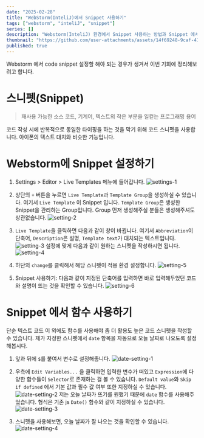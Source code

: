 ```yaml
---
date: "2025-02-28"
title: "WebStorm(InteliJ)에서 Snippet 사용하기"
tags: ["webstorm", "inteliJ", "snippet"]
series: []
description: "Webstorm(InteliJ) 환경에서 Snippet 사용하는 방법과 Snippet 에서 함수 사용하기"
thumbnail: "https://github.com/user-attachments/assets/14f69248-9caf-41a1-be48-580bbefda157"
published: true
---
```

Webstorm 에서 code snippet 설정할 해야 되는 경우가 생겨서 이번 기회에 정리해보려고 합니다.

# 스니펫(Snippet)

> 재사용 가능한 소스 코드, 기계어, 텍스트의 작은 부분을 일컫는 프로그래밍 용어

코드 작성 시에 반복적으로 동일한 타이핑을 하는 것을 막기 위해 코드 스니펫을 사용합니다. 아이폰의 텍스트 대치와 비슷한 기능입니다.

# Webstorm에 Snippet 설정하기

1. Settings > Editor > Live Templates 메뉴에 들어갑니다.
![settings-1](https://github.com/user-attachments/assets/f8810c2d-e4d3-495c-b0c0-e0327a0277ca)


2. 상단의 `+` 버튼을 누르면 `Live Template`과 `Template Group`을 생성하실 수 있습니다. 여기서 `Live Template` 이 Snippet 입니다. `Template Group`은 생성한 Snippet을 관리하는 Group입니다. Group 먼저 생성해주실 분들은 생성해주셔도 상관없습니다.
![setting-2](https://github.com/user-attachments/assets/c1602956-0b9b-44cf-a567-bca39ff80eb4)

3. `Live Template`을 클릭하면 다음과 같이 창이 바뀝니다.
여기서 `Abbreviation`이 단축어, `Description`은 설명, `Template text`가 대치되는 텍스트입니다.
![setting-3](https://github.com/user-attachments/assets/02dd509e-6c9c-4d0b-b985-a7694a7f0b79)
설정에 맞게 다음과 같이 원하는 스니펫을 작성하시면 됩니다.
![setting-4](https://github.com/user-attachments/assets/eb6c0241-a217-4ff1-b7ff-b9bc74045375)

4. 하단의 `change`를 클릭해서 해당 스니펫이 적용 환경 설정합니다.
![setting-5](https://github.com/user-attachments/assets/25713b88-a957-4530-864a-d049472288ee)

5. Snippet 사용하기: 다음과 같이 지정된 단축어를 입력하면 바로 입력해두었던 코드와 설명이 뜨는 것을 확인할 수 있습니다.
![setting-6](https://github.com/user-attachments/assets/90275a3b-2227-45d6-b4af-154b6f2f173e)


# Snippet 에서 함수 사용하기
단순 텍스트 코드 이 외에도 함수를 사용해야 좀 더 활용도 높은 코드 스니펫을 작성할 수 있습니다.
제가 지정한 스니펫에서 `date` 항목을 자동으로 오늘 날짜로 나오도록 설정해봅시다.

1. 앞과 뒤에 `$`를 붙여서 변수로 설정해줍니다.
![date-setting-1](https://github.com/user-attachments/assets/cc87212a-3386-484a-8365-1dd1c3adf0bf)

2. 우측에 `Edit Variables...` 을 클릭하면 입력한 변수가 떠있고 `Expression`에 다양한 함수들이 `Selector`로 존재하는 걸 볼 수 있습니다.
`Default value`와 `Skip if defined` 에서 기본 값과 필수 값 여부 또한 지정하실 수 있습니다.
![date-setting-2](https://github.com/user-attachments/assets/638c1e18-630f-4302-ad6b-0049c298c5a8)
저는 오늘 날짜가 뜨기를 원했기 때문에 `date` 함수를 사용해주었습니다. 형식은 기존 js `Date()` 함수와 같이 지정하실 수 있습니다.
![date-setting-3](https://github.com/user-attachments/assets/4378a554-fda0-4603-8021-b60a6076ab1e)

3. 스니펫을 사용해보면, 오늘 날짜가 잘 나오는 것을 확인할 수 있습니다.
![date-setting-4](https://github.com/user-attachments/assets/17c8a8c8-58ff-4fd7-ab49-a06af6d319fa)
